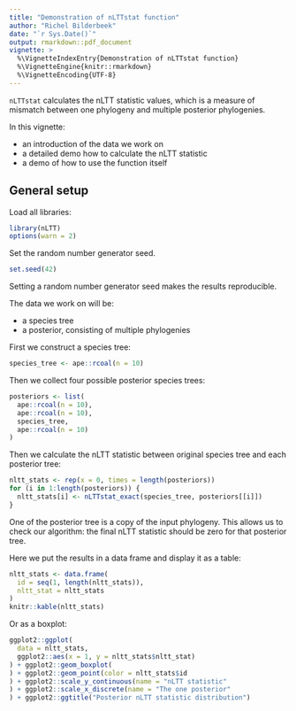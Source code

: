 ```yaml
---
title: "Demonstration of nLTTstat function"
author: "Richel Bilderbeek"
date: "`r Sys.Date()`"
output: rmarkdown::pdf_document
vignette: >
  %\VignetteIndexEntry{Demonstration of nLTTstat function}
  %\VignetteEngine{knitr::rmarkdown}
  %\VignetteEncoding{UTF-8}
---
```


`nLTTstat` calculates the nLTT statistic values, which is
a measure of mismatch between one phylogeny and multiple posterior
phylogenies.

In this vignette:

 * an introduction of the data we work on
 * a detailed demo how to calculate the nLTT statistic
 * a demo of how to use the function itself

## General setup

Load all libraries:

```r
library(nLTT)
options(warn = 2)
```

Set the random number generator seed. 

```r
set.seed(42)
```

Setting a random number generator seed makes the results reproducible.

The data we work on will be:

 * a species tree
 * a posterior, consisting of multiple phylogenies

First we construct a species tree:

```r
species_tree <- ape::rcoal(n = 10)
```

Then we collect four possible posterior species trees:

```r
posteriors <- list(
  ape::rcoal(n = 10), 
  ape::rcoal(n = 10), 
  species_tree, 
  ape::rcoal(n = 10)
)
```

Then we calculate the nLTT statistic between original species
tree and each posterior tree:

```r
nltt_stats <- rep(x = 0, times = length(posteriors))
for (i in 1:length(posteriors)) {
  nltt_stats[i] <- nLTTstat_exact(species_tree, posteriors[[i]])
}
```

One of the posterior tree is a copy of the input phylogeny.
This allows us to check our algorithm: the final nLTT statistic
should be zero for that posterior tree.

Here we put the results in a data frame and display it as a table:

```r
nltt_stats <- data.frame(
  id = seq(1, length(nltt_stats)),
  nltt_stat = nltt_stats
)
knitr::kable(nltt_stats)
```

Or as a boxplot:

```r
ggplot2::ggplot(
  data = nltt_stats, 
  ggplot2::aes(x = 1, y = nltt_stats$nltt_stat)
) + ggplot2::geom_boxplot(
) + ggplot2::geom_point(color = nltt_stats$id
) + ggplot2::scale_y_continuous(name = "nLTT statistic"
) + ggplot2::scale_x_discrete(name = "The one posterior"
) + ggplot2::ggtitle("Posterior nLTT statistic distribution")
```
